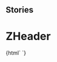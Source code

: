 
## Stories

<Meta title="Navigation/ZHeader" component="z-header" />

  # ZHeader

<Preview>
  <Story name="z-menu-dropdown">
    {html`
        <z-header
          intlinkdata='[{"id":"home","label":"Home","link":"#home","subMenu":[{"id":"libreria","label":"La mia libreria","link":"#libreria"},{"id":"idee","label":"Siti Zanichelli","link":"#idee"}]},{"id":"dizionari","label":"Dizionari","link":"https://www.zanichelli.it/dizionari"}]'
          extlinkdata='[{"id":"supporto","label":"Supporto","link":"http://www.zanichelli.it/contatti/supporto","icon":"question-mark"},{"id":"shop","label":"Carrello","link":"https://www.zanichelli.it","icon":"cart"},{"id":"chiedi","label":"Chiedi al tuo responsabile","link":"#","icon":"ask-your-manager"}]'
          userdata='{
              "islogged": true,
              "id": 123456,
              "name": "Dario Docente",
              "usergroup": 15,
              "userlinks": [{"id":"profile","label":"Profilo","link":"/i-tuoi-dati","icon":"user"},{"id":"activate-resource","label":"Attiva libro","link":"#","icon":"plus"},{"id":"logout-button","label":"Esci","link":"/logout","icon":"exit"}]
            }'
          ismyz="${boolean('ismyz', true)}"
          imagealt="${text('imagealt', 'none')}"
          activeintlinkid="${text('activeintlinkid', 'home')}"
          activesublinkid="${text('activesublinkid', 'idee')}">
        </z-header>`}
  </Story>
</Preview>

  <Props of="z-header" />

